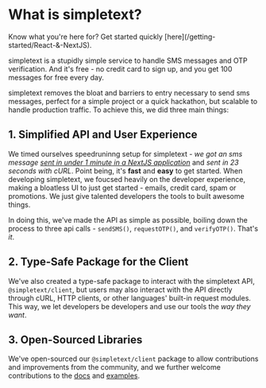 
# What is simpletext?

<Callout>
Know what you're here for? Get started quickly [here](/getting-started/React-&-NextJS).
</Callout>

simpletext is a stupidly simple service to handle SMS messages and OTP verification. 
And it's free - no credit card to sign up, and you get 100 messages for free every day.

simpletext removes the bloat and barriers to entry necessary to send sms messages, perfect
for a simple project or a quick hackathon, but scalable to handle production traffic. To achieve this, we did three main things:

## 1. Simplified API and User Experience

We timed ourselves speedruninng setup for simpletext - _we got an sms message [sent in under 1 minute in a 
NextJS application](https://www.youtube.com/watch?v=NY5Nvw57mQs)_ and _sent in 23 seconds with cURL_. Point being, it's __fast__ and __easy__ to get started.
When developing simpletext, we foucsed heavily on the developer experience, making a bloatless
UI to just get started - emails, credit card, spam or promotions. We just give talented developers
the tools to built awesome things.

In doing this, we've made the API as simple as possible, boiling down the process to three api calls - 
`sendSMS()`, `requestOTP()`, and `verifyOTP()`. That's _it_.

## 2. Type-Safe Package for the Client

We've also created a type-safe package to interact with the simpletext API, `@simpletext/client`, but users 
may also interact with the API directly through cURL, HTTP clients, or other languages' built-in request modules. This way, 
we let developers be developers and use our tools the _way they want_. 

## 3. Open-Sourced Libraries 

We've open-sourced our `@simpletext/client` package to allow contributions and improvements from the community,
and we further welcome contributions to the [docs](https://github.com/charliemeyer2000/simpletext/tree/main/apps/docs) 
and [examples](https://github.com/charliemeyer2000/simpletext/tree/main/examples).
